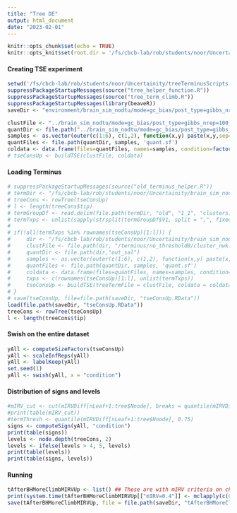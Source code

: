 ```yaml
---
title: "Tree DE"
output: html_document
date: "2023-02-01"
---
```



```r
knitr::opts_chunk$set(echo = TRUE)
knitr::opts_knit$set(root.dir = '/fs/cbcb-lab/rob/students/noor/Uncertainity/treeTerminusScripts')
```

#### Creating TSE experiment
```r
setwd('/fs/cbcb-lab/rob/students/noor/Uncertainity/treeTerminusScripts')
suppressPackageStartupMessages(source("tree_helper_function.R"))
suppressPackageStartupMessages(source("tree_term_climb.R"))
suppressPackageStartupMessages(library(beaveR))
saveDir <- "environment/brain_sim_nodtu/mode=gc_bias/post_type=gibbs_nrep=100_tf=100/comp_trees/DE"

clustFile <- "../brain_sim_nodtu/mode=gc_bias/post_type=gibbs_nrep=100_tf=100/terminus/no_threshold0/cluster_nwk.txt"
quantDir <- file.path("../brain_sim_nodtu/mode=gc_bias/post_type=gibbs_nrep=100_tf=100/out_sal") 
samples <- as.vector(outer(c(1:6), c(1,2), function(x,y) paste(x,y,sep='_')))
quantFiles <- file.path(quantDir, samples, 'quant.sf')
coldata <- data.frame(files=quantFiles, names=samples, condition=factor(rep(1:2, each=6)))
# tseConsUp <- buildTSE(clustFile, coldata)
```

#### Loading Terminus
```r
# suppressPackageStartupMessages(source("old_terminus_helper.R"))
# termDir <- "/fs/cbcb-lab/rob/students/noor/Uncertainity/brain_sim_nodtu/mode=gc_bias/post_type=gibbs_nrep=100_tf=100/terminus"
# treeCons <- rowTree(tseConsUp)
# l <- length(treeCons$tip)
# termGroupDf <- read.delim(file.path(termDir, "old", "1_1", "clusters.txt"), header=F)
# termTxps <- unlist(sapply(strsplit(termGroupDf$V1, split = ",", fixed = T), function(x) x[2:length(x)]))
# 
# if(!all(termTxps %in% rownames(tseConsUp)[1:l])) {
#     dir <- "/fs/cbcb-lab/rob/students/noor/Uncertainity/brain_sim_nodtu/mode=gc_bias/post_type=gibbs_nrep=100_tf=100"
#     clustFile <- file.path(dir, "/terminus/no_threshold0/cluster_nwk.txt")
#     quantDir <- file.path(dir,"out_sal")
#     samples <- as.vector(outer(c(1:6), c(1,2), function(x,y) paste(x,y,sep='_')))
#     quantFiles <- file.path(quantDir, samples, 'quant.sf')
#     coldata <- data.frame(files=quantFiles, names=samples, condition=factor(rep(1:2, each=6)))    
#     txps <- c(rownames(tseConsUp)[1:l], unlist(termTxps))
#     tseConsUp <- buildTSE(treeTermFile = clustFile, coldata = coldata, txps = txps)
# }
# save(tseConsUp, file=file.path(saveDir, "tseConsUp.RData"))
load(file.path(saveDir, "tseConsUp.RData"))
treeCons <- rowTree(tseConsUp)
l <- length(treeCons$tip)
```

#### Swish on the entire dataset 
```r
yAll <- computeSizeFactors(tseConsUp)
yAll <- scaleInfReps(yAll)
yAll <- labelKeep(yAll)
set.seed(1)
yAll <- swish(yAll, x = "condition")
```

#### Distribution of signs and levels
```r
#mIRV_cut <- cut(mIRVDiff[nLeaf+1:tree$Nnode], breaks = quantile(mIRVDiff[nLeaf+1:tree$Nnode], 0:4/4), include.lowest = T)
#print(table(mIRV_cut))
#termThresh <- quantile(mIRVDiff[nLeaf+1:tree$Nnode], 0.75)
signs <- computeSign(yAll, "condition")
print(table(signs))
levels <- node.depth(treeCons, 2)
levels <- ifelse(levels > 4, 5, levels)
print(table(levels))
print(table(signs, levels))
```

#### Running 
```r
tAfterBHMoreClimbMIRVUp <- list() ## These are with mIRV criteria on child only
print(system.time(tAfterBHMoreClimbMIRVUp[["mIRV=0.4"]] <- mclapply(c(0.01, 0.05, 0.1), function(alpha) climbMax(yAll, treeCons, 0.4, alpha, signs, cores=3), mc.cores=3)))
save(tAfterBHMoreClimbMIRVUp, file = file.path(saveDir, "tAfterBHMoreClimbMIRVUp.RData"))

```
